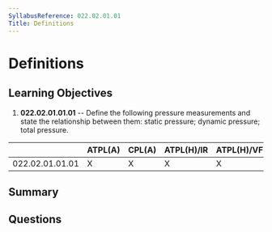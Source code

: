 ```yaml
---
SyllabusReference: 022.02.01.01
Title: Definitions
---
```


# Definitions

## Learning Objectives

1. **022.02.01.01.01** -- Define the following pressure measurements and state the
   relationship between them: static pressure; dynamic pressure; total pressure.

|                 | ATPL(A) | CPL(A) | ATPL(H)/IR | ATPL(H)/VFR | CPL(H) | IR  | CBIR(A) |
| --------------- | ------- | ------ | ---------- | ----------- | ------ | --- | ------- |
| 022.02.01.01.01 | X       | X      | X          | X           | X      | X   |         |

## Summary

## Questions
